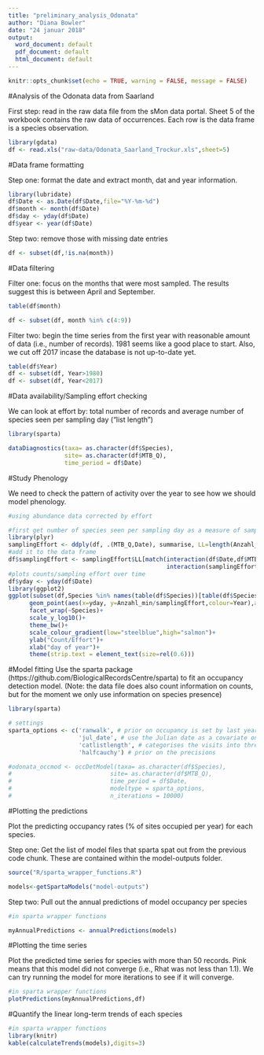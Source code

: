 ```yaml
---
title: "preliminary_analysis_Odonata"
author: "Diana Bowler"
date: "24 januar 2018"
output:
  word_document: default
  pdf_document: default
  html_document: default
---
```


```r

knitr::opts_chunk$set(echo = TRUE, warning = FALSE, message = FALSE)

```

#Analysis of the Odonata data from Saarland

First step: read in the raw data file from the sMon data portal.
Sheet 5 of the workbook contains the raw data of occurrences.
Each row is the data frame is a species observation.

```r

library(gdata)
df <- read.xls("raw-data/Odonata_Saarland_Trockur.xls",sheet=5)

```

#Data frame formatting

Step one: format the date and extract month, dat and year information.

```r

library(lubridate)
df$Date <- as.Date(df$Date,file="%Y-%m-%d")
df$month <- month(df$Date)
df$day <- yday(df$Date)
df$year <- year(df$Date)

```

Step two: remove those with missing date entries

```r

df <- subset(df,!is.na(month))

```


#Data filtering

Filter one: focus on the months that were most sampled. The results suggest this is between April and September.

```r

table(df$month)

df <- subset(df, month %in% c(4:9))

```

Filter two: begin the time series from the first year with reasonable amount of data (i.e., number of records). 1981 seems like a good place to start. Also, we cut off 2017 incase the database is not up-to-date yet.

```r

table(df$Year)
df <- subset(df, Year>1980)
df <- subset(df, Year<2017)

```

#Data availability/Sampling effort checking

We can look at effort by: total number of records and average number of species seen per sampling day ("list length")

```r

library(sparta)

dataDiagnostics(taxa= as.character(df$Species), 
                site= as.character(df$MTB_Q), 
                time_period = df$Date)

```


#Study Phenology

We need to check the pattern of activity over the year to see how we should model phenology.

```r

#using abundance data corrected by effort

#first get number of species seen per sampling day as a measure of sampling effort:
library(plyr)
samplingEffort <- ddply(df, .(MTB_Q,Date), summarise, LL=length(Anzahl_min))
#add it to the data frame
df$samplingEffort <- samplingEffort$LL[match(interaction(df$Date,df$MTB_Q),
                                             interaction(samplingEffort$Date,samplingEffort$MTB_Q))]
#plots counts/sampling effort over time
df$yday <- yday(df$Date)
library(ggplot2)
ggplot(subset(df,Species %in% names(table(df$Species))[table(df$Species)>50]))+
      geom_point(aes(x=yday, y=Anzahl_min/samplingEffort,colour=Year),alpha=0.5)+
      facet_wrap(~Species)+
      scale_y_log10()+
      theme_bw()+
      scale_colour_gradient(low="steelblue",high="salmon")+
      ylab("Count/Effort")+
      xlab("day of year")+
      theme(strip.text = element_text(size=rel(0.6)))

```

#Model fitting
Use the sparta package (https://github.com/BiologicalRecordsCentre/sparta) to fit an occupancy detection model.
(Note: the data file does also count information on counts, but for the moment we only use information on species presence)

```r
library(sparta)

# settings
sparta_options <- c('ranwalk', # prior on occupancy is set by last year's posterior
                    'jul_date', # use the Julian date as a covariate on the detection probability
                    'catlistlength', # categorises the visits into three sets of 'qualities'
                    'halfcauchy') # prior on the precisions

#odonata_occmod <- occDetModel(taxa= as.character(df$Species), 
#                            site= as.character(df$MTB_Q), 
#                            time_period = df$Date,
#                            modeltype = sparta_options,
#                            n_iterations = 10000)


```

#Plotting the predictions

Plot the predicting occupancy rates (% of sites occupied per year) for each species.

Step one: Get the list of model files that sparta spat out from the previous code chunk. These are contained within the model-outputs folder.

```r
source("R/sparta_wrapper_functions.R")

models<-getSpartaModels("model-outputs")

```

Step two: Pull out the annual predictions of model occupancy per species

```r
#in sparta wrapper functions

myAnnualPredictions <- annualPredictions(models)

```

#Plotting the time series

Plot the predicted time series for species with more than 50 records.
Pink means that this model did not converge (i.e., Rhat was not less than 1.1).
We can try running the model for more iterations to see if it will converge.

```r

#in sparta wrapper functions
plotPredictions(myAnnualPredictions,df)

```

#Quantify the linear long-term trends of each species


```r

#in sparta wrapper functions
library(knitr)
kable(calculateTrends(models),digits=3)

```

